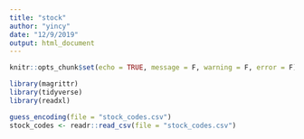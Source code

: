 ```yaml
---
title: "stock"
author: "yincy"
date: "12/9/2019"
output: html_document
---
```


```r
knitr::opts_chunk$set(echo = TRUE, message = F, warning = F, error = F)
```

```r
library(magrittr)
library(tidyverse)
library(readxl)
```


```r
guess_encoding(file = "stock_codes.csv")
stock_codes <- readr::read_csv(file = "stock_codes.csv")
```


